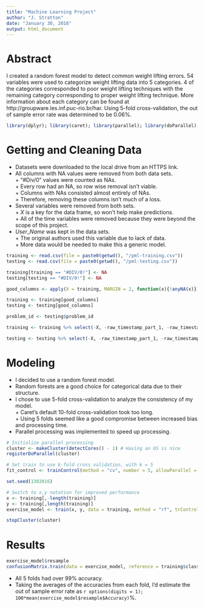 ```yaml
---
title: "Machine Learning Project"
author: "J. Stratton"
date: "January 30, 2016"
output: html_document
---
```


# Abstract
I created a random forest model to detect common weight lifting errors. 54 variables were used to categorize weight lifting data into 5 categories. 4 of the categories corresponded to poor weight lifting techniques with the remaining category corresponding to proper weight lifting technique. More information about each category can be found at http://groupware.les.inf.puc-rio.br/har. Using 5-fold cross-validation, the out of sample error rate was determined to be 0.06%.

```r
library(dplyr); library(caret); library(parallel); library(doParallel); library(randomForest)
```

# Getting and Cleaning Data
* Datasets were downloaded to the local drive from an HTTPS link.  
* All columns with NA values were removed from both data sets.  
        + "#Div/0" values were counted as NAs.  
        + Every row had an NA, so row wise removal isn't viable.  
        + Columns with NAs consisted almost entirely of NAs.  
        + Therefore, removing these columns isn't much of a loss.  
* Several variables were removed from both sets.  
        + _X_ is a key for the data frame, so won't help make predictions.  
        + All of the time variables were removed because they were beyond the scope of this project.  
* _User_\__Name_ was kept in the data sets.  
        + The original authors used this variable due to lack of data.  
        + More data would be needed to make this a generic model.  


```r
training <- read.csv(file = paste0(getwd(), "/pml-training.csv"))
testing <- read.csv(file = paste0(getwd(), "/pml-testing.csv"))

training[training == "#DIV/0!"] <- NA
testing[testing == "#DIV/0!"] <- NA

good_columns <- apply(X = training, MARGIN = 2, function(x){!anyNA(x)})

training <- training[good_columns]
testing <- testing[good_columns]

problem_id <- testing$problem_id

training <- training %>% select(-X, -raw_timestamp_part_1, -raw_timestamp_part_2, -cvtd_timestamp, -new_window, -num_window)

testing <- testing %>% select(-X, -raw_timestamp_part_1, -raw_timestamp_part_2, -cvtd_timestamp, -new_window, -num_window, -problem_id)
```

# Modeling
* I decided to use a random forest model.  
* Random forests are a good choice for categorical data due to their structure.  
* I chose to use 5-fold cross-validation to analyze the consistency of my model.  
        + Caret's default 10-fold cross-validation took too long.  
        + Using 5 folds seemed like a good compromise between increased bias and processing time.  
* Parallel processing was implemented to speed up processing.  

```r
# Initialize parallel processing
cluster <- makeCluster(detectCores() - 1) # Having an OS is nice
registerDoParallel(cluster)

# Set train to use k-fold cross validation, with k = 5
fit_control <- trainControl(method = "cv", number = 5, allowParallel = TRUE)

set.seed(1302016)

# Switch to x,y notation for improved performance
x <- training[,-length(training)]
y <- training[,length(training)]
exercise_model <- train(x, y, data = training, method = "rf", trControl = fit_control)

stopCluster(cluster)
```

# Results

```r
exercise_model$resample
confusionMatrix.train(data = exercise_model, reference = training$classe)
```

* All 5 folds had over 99% accuracy.  
* Taking the averages of the accuracies from each fold, I'd estimate the out of sample error rate as `r options(digits = 1); 100*mean(exercise_model$resample$Accuracy)`%.  
